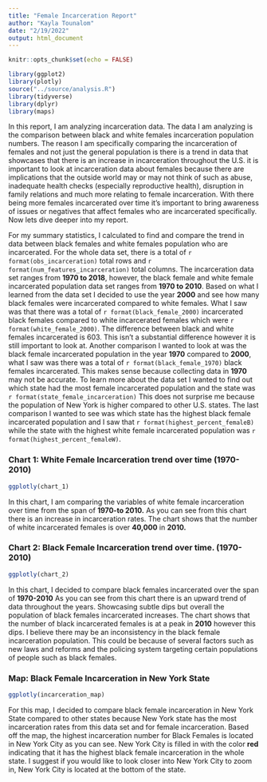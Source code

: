 ```yaml
---
title: "Female Incarceration Report"
author: "Kayla Tounalom"
date: "2/19/2022"
output: html_document
---
```

```r
knitr::opts_chunk$set(echo = FALSE)
```
```r
library(ggplot2)
library(plotly)
source("../source/analysis.R")
library(tidyverse)
library(dplyr)
library(maps)
```

In this report, I am analyzing incarceration data. The data I am analyzing is the comparison between black and white females incarceration population numbers. The reason I am specifically comparing the incarceration of females and not just the general population is there is a trend in data that showcases that there is an increase in incarceration throughout the U.S. it is important to look at incarceration data about females because there are implications that the outside world may or may not think of such as abuse, inadequate health checks (especially reproductive health), disruption in family relations and much more relating to female incarceration. With there being more females incarcerated over time it's important to bring awareness of issues or negatives that affect females who are incarcerated specifically. Now lets dive deeper into my report.


For my summary statistics, I calculated to find and compare the trend in data between black females and white females population who are incarcerated. For the whole data set, there is a total of `r format(obs_incarceration)` total rows and `r format(num_features_incarceration)` total columns. The incarceration data set ranges from **1970 to 2018**, however, the black female and white female incarcerated population data set ranges from **1970 to 2010**. Based on what I learned from the data set I decided to use the year **2000** and see how many black females were incarcerated compared to white females. What I saw was that there was a total of `r format(black_female_2000)`  incarcerated black females compared to white incarcerated females which were `r format(white_female_2000)`. The difference between black and white females incarcerated is 603.  This isn't a substantial difference however it is still important to look at. Another comparison I wanted to look at was the black female incarcerated population in the year **1970** compared to **2000**, what I saw was there was a total of `r format(black_female_1970)` black females incarcerated. This makes sense because collecting data in **1970** may not be accurate. To learn more about the data set I wanted to find out which state had the most female incarcerated population and the state was `r format(state_female_incarceration)` This does not surprise me because the population of New York is higher compared to other U.S. states. The last comparison I wanted to see was which state has the highest black female incarcerated population and I saw that `r format(highest_percent_femaleB)` while the state with the highest white female incarcerated population was `r format(highest_percent_femaleW)`.



### Chart 1: White Female Incarceration trend over time (1970-2010)
```r
ggplotly(chart_1)
```

In this chart, I am comparing the variables of white female incarceration over time from the span of **1970-to 2010.** As you can see from this chart there is an increase in incarceration rates. The chart shows that the number of white incarcerated females is over **40,000** in **2010.** 


### Chart 2: Black Female Incarceration trend over time. (1970-2010)
```r
ggplotly(chart_2)
```

In this chart, I decided to compare black females incarcerated over the span of **1970-2010** As you can see from this chart there is an upward trend of data throughout the years. Showcasing subtle dips but overall the population of black females incarcerated increases. The chart shows that the number of black incarcerated females is at a peak in **2010** however this dips. I believe there may be an inconsistency in the black female incarceration population. This could be because of several factors such as new laws and reforms and the policing system targeting certain populations of people such as black females. 

### Map: Black Female Incarceration in New York State
```r
ggplotly(incarceration_map)
```
For this map, I decided to compare black female incarceration in New York State compared to other states because New York state has the most incarceration rates from this data set and for female incarceration. Based off the map, the highest incarceration number for Black Females is located in New York City as you can see. New York City is filled in with the color **red** indicating that it has the highest black female incarceration in the whole state. I suggest if you would like to look closer into New York City to zoom in, New York City is located at the bottom of the state.
